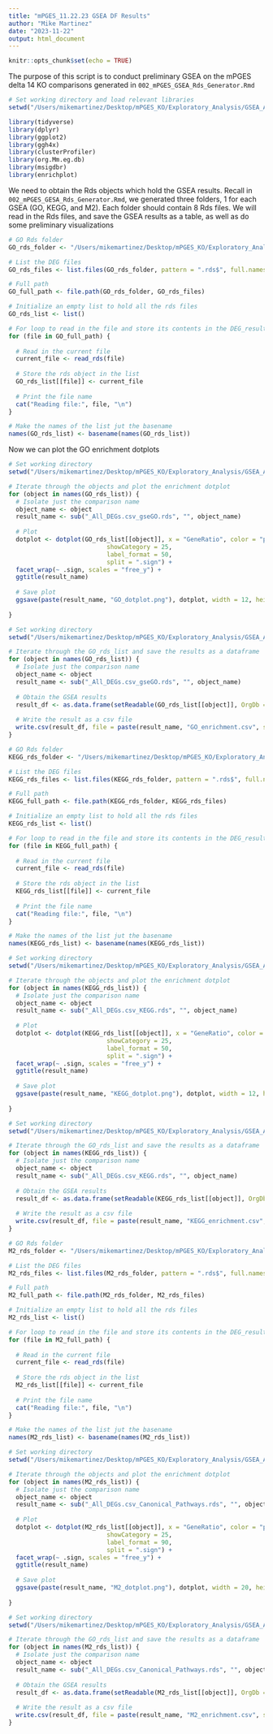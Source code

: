```yaml
---
title: "mPGES_11.22.23 GSEA DF Results"
author: "Mike Martinez"
date: "2023-11-22"
output: html_document
---
```


```r
knitr::opts_chunk$set(echo = TRUE)
```

The purpose of this script is to conduct preliminary GSEA on the mPGES delta 14 KO comparisons generated in `002_mPGES_GSEA_Rds_Generator.Rmd`

```r

# Set working directory and load relevant libraries
setwd("/Users/mikemartinez/Desktop/mPGES_KO/Exploratory_Analysis/GSEA_Analysis/")

library(tidyverse)
library(dplyr)
library(ggplot2)
library(ggh4x)
library(clusterProfiler)
library(org.Mm.eg.db)
library(msigdbr)
library(enrichplot)
```

We need to obtain the Rds objects which hold the GSEA results.
Recall in `002_mPGES_GESA_Rds_Generator.Rmd`, we generated three folders, 1 for each GSEA (GO, KEGG, and M2). Each folder should contain 8 Rds files.
We will read in the Rds files, and save the GSEA results as a table, as well as do some preliminary visualizations

```r

# GO Rds folder
GO_rds_folder <- "/Users/mikemartinez/Desktop/mPGES_KO/Exploratory_Analysis/RDS_Files/GSEA/GO"

# List the DEG files
GO_rds_files <- list.files(GO_rds_folder, pattern = ".rds$", full.names = FALSE)

# Full path
GO_full_path <- file.path(GO_rds_folder, GO_rds_files)

# Initialize an empty list to hold all the rds files
GO_rds_list <- list()

# For loop to read in the file and store its contents in the DEG_results list
for (file in GO_full_path) {
  
  # Read in the current file
  current_file <- read_rds(file)
  
  # Store the rds object in the list
  GO_rds_list[[file]] <- current_file
  
  # Print the file name
  cat("Reading file:", file, "\n")
}

# Make the names of the list jut the basename
names(GO_rds_list) <- basename(names(GO_rds_list))
```

Now we can plot the GO enrichment dotplots
```r

# Set working directory
setwd("/Users/mikemartinez/Desktop/mPGES_KO/Exploratory_Analysis/GSEA_Analysis/GO_enrichment_dotplots/")

# Iterate through the objects and plot the enrichment dotplot
for (object in names(GO_rds_list)) {
  # Isolate just the comparison name
  object_name <- object
  result_name <- sub("_All_DEGs.csv_gseGO.rds", "", object_name)
  
  # Plot
  dotplot <- dotplot(GO_rds_list[[object]], x = "GeneRatio", color = "p.adjust", 
                           showCategory = 25, 
                           label_format = 50, 
                           split = ".sign") +
  facet_wrap(~ .sign, scales = "free_y") +
  ggtitle(result_name)
  
  # Save plot
  ggsave(paste(result_name, "GO_dotplot.png"), dotplot, width = 12, height = 10)
  
}

```


```r

# Set working directory
setwd("/Users/mikemartinez/Desktop/mPGES_KO/Exploratory_Analysis/GSEA_Analysis/GO_enrichment_CSV_files/")

# Iterate through the GO_rds_list and save the results as a dataframe
for (object in names(GO_rds_list)) {
  # Isolate just the comparison name
  object_name <- object
  result_name <- sub("_All_DEGs.csv_gseGO.rds", "", object_name)
  
  # Obtain the GSEA results
  result_df <- as.data.frame(setReadable(GO_rds_list[[object]], OrgDb = org.Mm.eg.db, keyType = "ENTREZID"))
  
  # Write the result as a csv file
  write.csv(result_df, file = paste(result_name, "GO_enrichment.csv", sep = "_"))
}
```
```r

# GO Rds folder
KEGG_rds_folder <- "/Users/mikemartinez/Desktop/mPGES_KO/Exploratory_Analysis/RDS_Files/GSEA/KEGG"

# List the DEG files
KEGG_rds_files <- list.files(KEGG_rds_folder, pattern = ".rds$", full.names = FALSE)

# Full path
KEGG_full_path <- file.path(KEGG_rds_folder, KEGG_rds_files)

# Initialize an empty list to hold all the rds files
KEGG_rds_list <- list()

# For loop to read in the file and store its contents in the DEG_results list
for (file in KEGG_full_path) {
  
  # Read in the current file
  current_file <- read_rds(file)
  
  # Store the rds object in the list
  KEGG_rds_list[[file]] <- current_file
  
  # Print the file name
  cat("Reading file:", file, "\n")
}

# Make the names of the list jut the basename
names(KEGG_rds_list) <- basename(names(KEGG_rds_list))
```

```r

# Set working directory
setwd("/Users/mikemartinez/Desktop/mPGES_KO/Exploratory_Analysis/GSEA_Analysis/KEGG_enrichment_dotplots/")

# Iterate through the objects and plot the enrichment dotplot
for (object in names(KEGG_rds_list)) {
  # Isolate just the comparison name
  object_name <- object
  result_name <- sub("_All_DEGs.csv_KEGG.rds", "", object_name)
  
  # Plot
  dotplot <- dotplot(KEGG_rds_list[[object]], x = "GeneRatio", color = "p.adjust", 
                           showCategory = 25, 
                           label_format = 50, 
                           split = ".sign") +
  facet_wrap(~ .sign, scales = "free_y") +
  ggtitle(result_name)
  
  # Save plot
  ggsave(paste(result_name, "KEGG_dotplot.png"), dotplot, width = 12, height = 10)
  
}

```

```r

# Set working directory
setwd("/Users/mikemartinez/Desktop/mPGES_KO/Exploratory_Analysis/GSEA_Analysis/KEGG_enrichment_CSV_files/")

# Iterate through the GO_rds_list and save the results as a dataframe
for (object in names(KEGG_rds_list)) {
  # Isolate just the comparison name
  object_name <- object
  result_name <- sub("_All_DEGs.csv_KEGG.rds", "", object_name)
  
  # Obtain the GSEA results
  result_df <- as.data.frame(setReadable(KEGG_rds_list[[object]], OrgDb = org.Mm.eg.db, keyType = "ENTREZID"))
  
  # Write the result as a csv file
  write.csv(result_df, file = paste(result_name, "KEGG_enrichment.csv", sep = "_"))
}
```

```r

# GO Rds folder
M2_rds_folder <- "/Users/mikemartinez/Desktop/mPGES_KO/Exploratory_Analysis/RDS_Files/GSEA/M2_Canonical"

# List the DEG files
M2_rds_files <- list.files(M2_rds_folder, pattern = ".rds$", full.names = FALSE)

# Full path
M2_full_path <- file.path(M2_rds_folder, M2_rds_files)

# Initialize an empty list to hold all the rds files
M2_rds_list <- list()

# For loop to read in the file and store its contents in the DEG_results list
for (file in M2_full_path) {
  
  # Read in the current file
  current_file <- read_rds(file)
  
  # Store the rds object in the list
  M2_rds_list[[file]] <- current_file
  
  # Print the file name
  cat("Reading file:", file, "\n")
}

# Make the names of the list jut the basename
names(M2_rds_list) <- basename(names(M2_rds_list))
```
```r

# Set working directory
setwd("/Users/mikemartinez/Desktop/mPGES_KO/Exploratory_Analysis/GSEA_Analysis/M2_enrichment_dotplots/")

# Iterate through the objects and plot the enrichment dotplot
for (object in names(M2_rds_list)) {
  # Isolate just the comparison name
  object_name <- object
  result_name <- sub("_All_DEGs.csv_Canonical_Pathways.rds", "", object_name)
  
  # Plot
  dotplot <- dotplot(M2_rds_list[[object]], x = "GeneRatio", color = "p.adjust", 
                           showCategory = 25, 
                           label_format = 90, 
                           split = ".sign") +
  facet_wrap(~ .sign, scales = "free_y") +
  ggtitle(result_name)
  
  # Save plot
  ggsave(paste(result_name, "M2_dotplot.png"), dotplot, width = 20, height = 10)
  
}
```

```r

# Set working directory
setwd("/Users/mikemartinez/Desktop/mPGES_KO/Exploratory_Analysis/GSEA_Analysis/M2_enrichment_CSV_files/")

# Iterate through the GO_rds_list and save the results as a dataframe
for (object in names(M2_rds_list)) {
  # Isolate just the comparison name
  object_name <- object
  result_name <- sub("_All_DEGs.csv_Canonical_Pathways.rds", "", object_name)
  
  # Obtain the GSEA results
  result_df <- as.data.frame(setReadable(M2_rds_list[[object]], OrgDb = org.Mm.eg.db, keyType = "ENTREZID"))
  
  # Write the result as a csv file
  write.csv(result_df, file = paste(result_name, "M2_enrichment.csv", sep = "_"))
}
```
